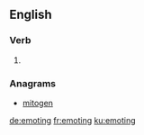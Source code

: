 
==English==

===Verb===
{{head|en|present participle}}

# {{present participle of|emote|lang=en}}

===Anagrams===
* [[mitogen#English|mitogen]]

[[de:emoting]]
[[fr:emoting]]
[[ku:emoting]]